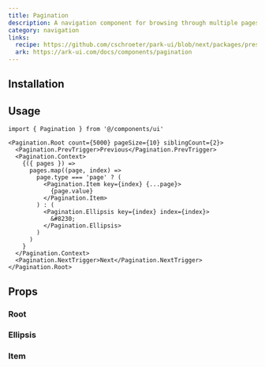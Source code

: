 ```yaml
---
title: Pagination
description: A navigation component for browsing through multiple pages of content.
category: navigation
links:
  recipe: https://github.com/cschroeter/park-ui/blob/next/packages/preset/src/recipes/pagination.ts
  ark: https://ark-ui.com/docs/components/pagination
---
```


<ComponentExample name="basic" />

## Installation

<InstallationGuide />

## Usage

```tsx
import { Pagination } from '@/components/ui'
```

```tsx
<Pagination.Root count={5000} pageSize={10} siblingCount={2}>
  <Pagination.PrevTrigger>Previous</Pagination.PrevTrigger>
  <Pagination.Context>
    {({ pages }) =>
      pages.map((page, index) =>
        page.type === 'page' ? (
          <Pagination.Item key={index} {...page}>
            {page.value}
          </Pagination.Item>
        ) : (
          <Pagination.Ellipsis key={index} index={index}>
            &#8230;
          </Pagination.Ellipsis>
        )
      )
    }
  </Pagination.Context>
  <Pagination.NextTrigger>Next</Pagination.NextTrigger>
</Pagination.Root>
```

## Props

### Root

<PropsTable part="Root" />

### Ellipsis

<PropsTable part="Ellipsis" />

### Item

<PropsTable part="Item" />